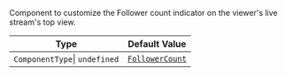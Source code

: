 Component to customize the Follower count indicator on the viewer's live stream's top view.

| Type                          | Default Value                                                                                                                                                     |
| ----------------------------- | ----------------------------------------------------------------------------------------------------------------------------------------------------------------- |
| `ComponentType`\| `undefined` | [`FollowerCount`](https://github.com/GetStream/stream-video-js/blob/main/packages/react-native-sdk/src/components/Livestream/LiveStreamTopView/FollowerCount.tsx) |
